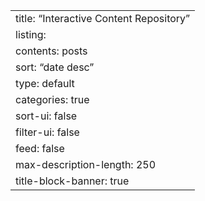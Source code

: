 ---
title: "Interactive Content Repository"
listing:
  contents: posts
  sort: "date desc"
  type: default
  categories: true
  sort-ui: false
  filter-ui: false
  feed: false
  max-description-length: 250
title-block-banner: true
---